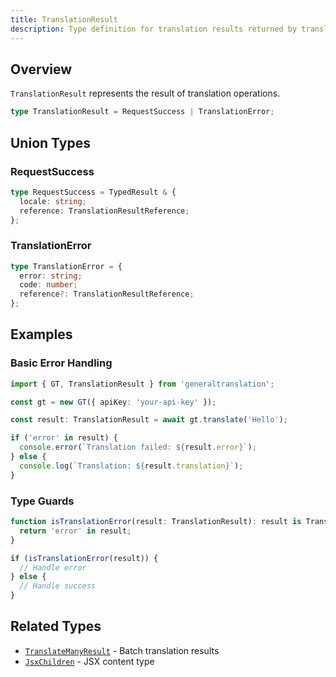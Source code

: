 ```yaml
---
title: TranslationResult
description: Type definition for translation results returned by translate() methods
---
```


## Overview

`TranslationResult` represents the result of translation operations.

```typescript
type TranslationResult = RequestSuccess | TranslationError;
```

## Union Types

### RequestSuccess

```typescript
type RequestSuccess = TypedResult & {
  locale: string;
  reference: TranslationResultReference;
};
```

### TranslationError

```typescript
type TranslationError = {
  error: string;
  code: number;
  reference?: TranslationResultReference;
};
```

## Examples

### Basic Error Handling

```typescript copy
import { GT, TranslationResult } from 'generaltranslation';

const gt = new GT({ apiKey: 'your-api-key' });

const result: TranslationResult = await gt.translate('Hello');

if ('error' in result) {
  console.error(`Translation failed: ${result.error}`);
} else {
  console.log(`Translation: ${result.translation}`);
}
```

### Type Guards

```typescript copy
function isTranslationError(result: TranslationResult): result is TranslationError {
  return 'error' in result;
}

if (isTranslationError(result)) {
  // Handle error
} else {
  // Handle success
}
```

## Related Types

* [`TranslateManyResult`](/docs/core/types/TranslateManyResult) - Batch translation results
* [`JsxChildren`](/docs/core/types/JsxChildren) - JSX content type